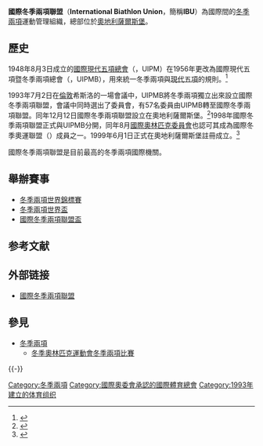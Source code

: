 '''國際冬季兩項聯盟'''（'''International Biathlon Union'''，簡稱'''IBU'''）為國際間的[[冬季兩項|冬季兩項]]運動管理組織，總部位於[[奧地利|奧地利]][[薩爾斯堡|薩爾斯堡]]。

==歷史==
1948年8月3日成立的[[國際現代五項總會|國際現代五項總會]]（{{lang-fr|Union Internationale de Pentathlon Moderne}}，UIPM）在1956年更改為國際現代五項暨冬季兩項總會（{{lang-fr|Union Internationale de Pentathlon Moderne et Biathlon}}，UIPMB），用來統一冬季兩項與[[現代五項|現代五項]]的規則。<ref>{{cite web|url=http://www3.biathlonworld.com/en/history_1924_1957.html|title=Biathlon History 1924-1957|author=IBU|date=|publisher=|language=en|accessdate=2014年2月23日|quote=|deadurl=yes|archiveurl=https://web.archive.org/web/20140225074918/http://www.biathlonworld.com/en/history_1924_1957.html|archivedate=2014年2月25日}}</ref>

1993年7月2日在[[倫敦|倫敦]]希斯洛的一場會議中，UIPMB將冬季兩項獨立出來設立國際冬季兩項聯盟，會議中同時選出了委員會，有57名委員由UIPMB轉至國際冬季兩項聯盟。同年12月12日國際冬季兩項聯盟設立在奧地利薩爾斯堡。<ref>{{cite web|url=http://www3.biathlonworld.com/en/history_1979_1994.html|title=Biathlon History 1979-1993|author=IBU|date=|publisher=|language=en|accessdate=2014年2月23日|quote=|deadurl=yes|archiveurl=https://web.archive.org/web/20141206122654/http://www3.biathlonworld.com/en/history_1979_1994.html|archivedate=2014年12月6日}}</ref>1998年國際冬季兩項聯盟正式與UIPMB分開，同年8月[[國際奧林匹克委員會|國際奧林匹克委員會]]也認可其成為國際冬季奧運聯盟（{{lang-en|Association of International Olympic Winter Sports Federations}}）成員之一。1999年6月1日正式在奧地利薩爾斯堡註冊成立。<ref>{{cite web|url=http://www3.biathlonworld.com/en/history_1995_2003.html|title=Biathlon History 1995-2003|author=IBU|date=|publisher=|language=en|accessdate=2014年2月23日|quote=|deadurl=yes|archiveurl=https://web.archive.org/web/20140225044515/http://www.biathlonworld.com/en/history_1995_2003.html|archivedate=2014年2月25日}}</ref>

國際冬季兩項聯盟是目前最高的冬季兩項國際機關。

== 舉辦賽事 ==
* [[冬季兩項世界錦標賽|冬季兩項世界錦標賽]]
* [[冬季兩項世界盃|冬季兩項世界盃]]
* [[國際冬季兩項聯盟盃|國際冬季兩項聯盟盃]]
== 参考文献 ==
{{Reflist}}

== 外部链接 ==
* [https://web.archive.org/web/20120121204734/http://www5.biathlonworld.com/en/home.html 國際冬季兩項聯盟]

== 參見 ==
{{Portal box|体育}}
* [[冬季兩項|冬季兩項]]
** [[冬季奧林匹克運動會冬季兩項比賽|冬季奧林匹克運動會冬季兩項比賽]]

{{-}}
{{國際運動總會}}

[[Category:冬季兩項|Category:冬季兩項]]
[[Category:國際奧委會承認的國際體育總會|Category:國際奧委會承認的國際體育總會]]
[[Category:1993年建立的体育组织|Category:1993年建立的体育组织]]